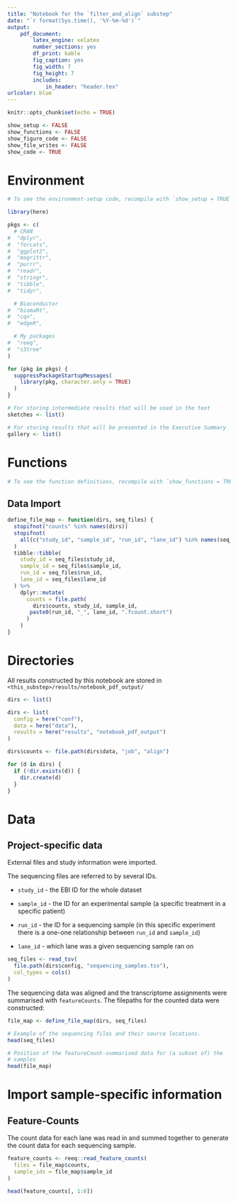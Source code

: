 ```yaml
---
title: "Notebook for the `filter_and_align` substep"
date: "`r format(Sys.time(), '%Y-%m-%d')`"
output:
    pdf_document:
        latex_engine: xelatex
        number_sections: yes
        df_print: kable
        fig_caption: yes
        fig_width: 7
        fig_height: 7
        includes:
            in_header: "header.tex"
urlcolor: blue
---
```


```r
knitr::opts_chunk$set(echo = TRUE)

show_setup <- FALSE
show_functions <- FALSE
show_figure_code <- FALSE
show_file_writes <- FALSE
show_code <- TRUE
```

# Environment

```r
# To see the environment-setup code, recompile with `show_setup = TRUE`
```

```r
library(here)
```

```r
pkgs <- c(
  # CRAN
#  "dplyr",
#  "forcats",
#  "ggplot2",
#  "magrittr",
#  "purrr",
#  "readr",
#  "stringr",
#  "tibble",
#  "tidyr",

  # Bioconductor
#  "biomaRt",
#  "cqn",
#  "edgeR",

  # My packages
#  "reeq",
#  "s3tree"
)

for (pkg in pkgs) {
  suppressPackageStartupMessages(
    library(pkg, character.only = TRUE)
  )
}
```

```r
# For storing intermediate results that will be used in the text
sketches <- list()

# For storing results that will be presented in the Executive Summary
gallery <- list()
```

# Functions

```r
# To see the function definitions, recompile with `show_functions = TRUE`
```

## Data Import

```r
define_file_map <- function(dirs, seq_files) {
  stopifnot("counts" %in% names(dirs))
  stopifnot(
    all(c("study_id", "sample_id", "run_id", "lane_id") %in% names(seq_files))
  )
  tibble::tibble(
    study_id = seq_files$study_id,
    sample_id = seq_files$sample_id,
    run_id = seq_files$run_id,
    lane_id = seq_files$lane_id
  ) %>%
    dplyr::mutate(
      counts = file.path(
        dirs$counts, study_id, sample_id,
       paste0(run_id, "_", lane_id, ".fcount.short")
      )
    )
}
```

# Directories

All results constructed by this notebook are stored in
`<this_substep>/results/notebook_pdf_output/`

```r
dirs <- list()
```

```r
dirs <- list(
  config = here("conf"),
  data = here("data"),
  results = here("results", "notebook_pdf_output")
)

dirs$counts <- file.path(dirs$data, "job", "align")
```

```r
for (d in dirs) {
  if (!dir.exists(d)) {
    dir.create(d)
  }
}
```

# Data

## Project-specific data

External files and study information were imported.

The sequencing files are referred to by several IDs.

- `study_id` - the EBI ID for the whole dataset

- `sample_id` - the ID for an experimental sample (a specific treatment in a
specific patient)

- `run_id` - the ID for a sequencing sample (in this specific experiment there
is a one-one relationship between `run_id` and `sample_id`)

- `lane_id` - which lane was a given sequencing sample ran on

```r
seq_files <- read_tsv(
  file.path(dirs$config, "sequencing_samples.tsv"),
  col_types = cols()
)
```

The sequencing data was aligned and the transcriptome assignments were
summarised with `featureCounts`. The filepaths for the counted data were
constructed:

```r
file_map <- define_file_map(dirs, seq_files)
```

\blandscape
```r
# Example of the sequencing files and their source locations.
head(seq_files)
```

```r
# Position of the featureCount-summarised data for (a subset of) the
# samples
head(file_map)
```
\elandscape

<!-- ====================================================================== -->

# Import sample-specific information

<!-- ====================================================================== -->

## Feature-Counts

The count data for each lane was read in and summed together to generate the
count data for each sequencing sample.

```r
feature_counts <- reeq::read_feature_counts(
  files = file_map$counts,
  sample_ids = file_map$sample_id
)
```

```r
head(feature_counts[, 1:6])
```

